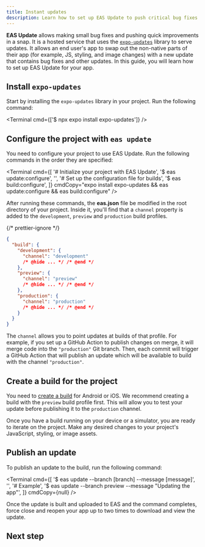 ```yaml
---
title: Instant updates
description: Learn how to set up EAS Update to push critical bug fixes and improvements.
---
```



**EAS Update** allows making small bug fixes and pushing quick improvements in a snap. It is a hosted service that uses the [`expo-updates`](/versions/latest/sdk/updates/) library to serve updates. It allows an end user's app to swap out the non-native parts of their app (for example, JS, styling, and image changes) with a new update that contains bug fixes and other updates. In this guide, you will learn how to set up EAS Update for your app.

## Install `expo-updates`

Start by installing the `expo-updates` library in your project. Run the following command:

<Terminal cmd={['$ npx expo install expo-updates']} />

## Configure the project with `eas update`

You need to configure your project to use EAS Update. Run the following commands in the order they are specified:

<Terminal
  cmd={[
    '# Initialize your project with EAS Update',
    '$ eas update:configure',
    '',
    '# Set up the configuration file for builds',
    '$ eas build:configure',
  ]}
  cmdCopy="expo install expo-updates && eas update:configure && eas build:configure"
/>

After running these commands, the **eas.json** file be modified in the root directory of your project. Inside it, you'll find that a `channel` property is added to the `development`, `preview` and `production` build profiles.

{/* prettier-ignore */}
```json eas.json
{
  "build": {
    "development": {
      "channel": "development"
      /* @hide ... */ /* @end */
    },
    "preview": {
      "channel": "preview"
      /* @hide ... */ /* @end */
    },
    "production": {
      "channel": "production"
      /* @hide ... */ /* @end */
    }
  }
}
```

The `channel` allows you to point updates at builds of that profile. For example, if you set up a GitHub Action to publish changes on merge, it will merge code into the `"production"` Git branch. Then, each commit will trigger a GitHub Action that will publish an update which will be available to build with the channel `"production"`.

## Create a build for the project

You need to [create a build](/home/develop/development-builds/create-a-build/#create-a-development-build-for-emulatorsimulator) for Android or iOS. We recommend creating a build with the `preview` build profile first. This will allow you to test your update before publishing it to the `production` channel.

Once you have a build running on your device or a simulator, you are ready to iterate on the project. Make any desired changes to your project's JavaScript, styling, or image assets.

## Publish an update

To publish an update to the build, run the following command:

<Terminal
  cmd={[
    '$ eas update --branch [branch] --message [message]',
    '',
    '# Example',
    '$ eas update --branch preview --message "Updating the app"',
  ]}
  cmdCopy={null}
/>

Once the update is built and uploaded to EAS and the command completes, force close and reopen your app up to two times to download and view the update.

## Next step

<BoxLink
  title="How EAS Update works"
  description="A conceptual overview of how EAS Update works."
  Icon={UpdateIcon}
  href="/home/deploy/instant-updates/"
/>
